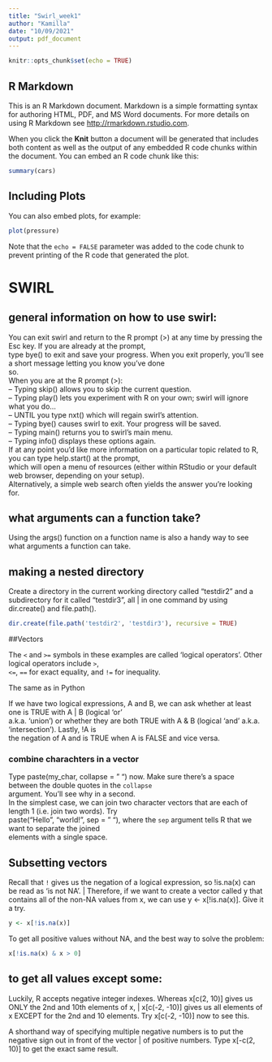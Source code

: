 ```yaml
---
title: "Swirl_week1"
author: "Kamilla"
date: "10/09/2021"
output: pdf_document
---
```


```r
knitr::opts_chunk$set(echo = TRUE)
```

## R Markdown

This is an R Markdown document. Markdown is a simple formatting syntax for authoring HTML, PDF, and MS Word documents. For more details on using R Markdown see <http://rmarkdown.rstudio.com>.

When you click the **Knit** button a document will be generated that includes both content as well as the output of any embedded R code chunks within the document. You can embed an R code chunk like this:

```r
summary(cars)
```

## Including Plots

You can also embed plots, for example:

```r
plot(pressure)
```

Note that the `echo = FALSE` parameter was added to the code chunk to prevent printing of the R code that generated the plot.


# SWIRL
## general information on how to use swirl:
| You can exit swirl and return to the R prompt (>) at any time by pressing the Esc key. If you are already at the prompt,
| type bye() to exit and save your progress. When you exit properly, you'll see a short message letting you know you've done
| so.

| When you are at the R prompt (>):
| -- Typing skip() allows you to skip the current question.
| -- Typing play() lets you experiment with R on your own; swirl will ignore what you do...
| -- UNTIL you type nxt() which will regain swirl's attention.
| -- Typing bye() causes swirl to exit. Your progress will be saved.
| -- Typing main() returns you to swirl's main menu.
| -- Typing info() displays these options again.

| If at any point you'd like more information on a particular topic related to R, you can type help.start() at the prompt,
| which will open a menu of resources (either within RStudio or your default web browser, depending on your setup).
| Alternatively, a simple web search often yields the answer you're looking for.

## what arguments can a function take?
Using the args() function on a function name is also a handy way to see what arguments a function can take.

## making a nested directory
Create a directory in the current working directory called "testdir2" and a subdirectory for it called "testdir3", all
| in one command by using dir.create() and file.path().
```r
dir.create(file.path('testdir2', 'testdir3'), recursive = TRUE)
```

##Vectors

| The `<` and `>=` symbols in these examples are called 'logical operators'. Other logical operators include `>`,
| `<=`, `==` for exact equality, and `!=` for inequality.
The same as in Python

| If we have two logical expressions, A and B, we can ask whether at least one is TRUE with A | B (logical 'or'
| a.k.a. 'union') or whether they are both TRUE with A & B (logical 'and' a.k.a. 'intersection'). Lastly, !A is
| the negation of A and is TRUE when A is FALSE and vice versa.


### combine charachters in a vector
| Type paste(my_char, collapse = " ") now. Make sure there's a space between the double quotes in the `collapse`
| argument. You'll see why in a second.

| In the simplest case, we can join two character vectors that are each of length 1 (i.e. join two words). Try
| paste("Hello", "world!", sep = " "), where the `sep` argument tells R that we want to separate the joined
| elements with a single space.

## Subsetting vectors
 Recall that `!` gives us the negation of a logical expression, so !is.na(x) can be read as 'is not NA'.
| Therefore, if we want to create a vector called y that contains all of the non-NA values from x, we can use
y <- x[!is.na(x)]. Give it a try.
```r
y <- x[!is.na(x)]
```

To get all positive values without NA, and the best way to solve the problem:
```r
x[!is.na(x) & x > 0]
```

## to get all values except some:
Luckily, R accepts negative integer indexes. Whereas x[c(2, 10)] gives us ONLY the 2nd and 10th elements of x,
| x[c(-2, -10)] gives us all elements of x EXCEPT for the 2nd and 10 elements.  Try x[c(-2, -10)] now to see this.

 A shorthand way of specifying multiple negative numbers is to put the negative sign out in front of the vector
| of positive numbers. Type x[-c(2, 10)] to get the exact same result.

